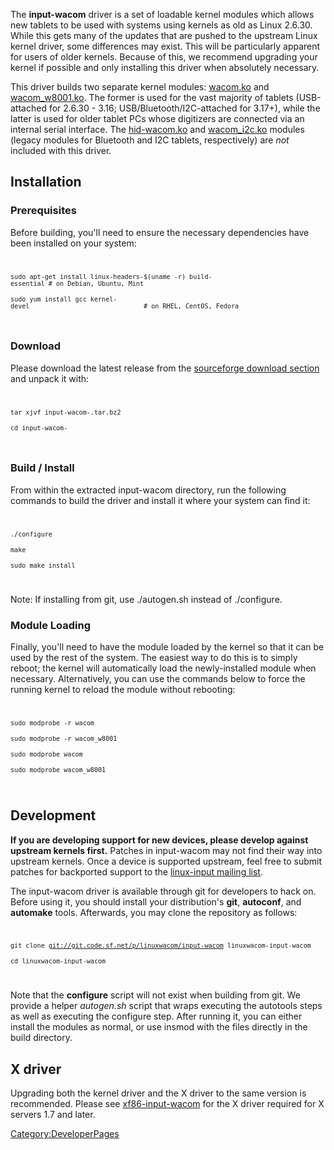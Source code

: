 The '''input-wacom''' driver is a set of loadable kernel modules which allows new tablets to be used with systems using kernels as old as Linux 2.6.30. While this gets many of the updates that are pushed to the upstream Linux kernel driver, some differences may exist. This will be particularly apparent for users of older kernels. Because of this, we recommend upgrading your kernel if possible and only installing this driver when absolutely necessary.

This driver builds two separate kernel modules: [[wacom.ko]] and [[wacom_w8001.ko]]. The former is used for the vast majority of tablets (USB-attached for 2.6.30 - 3.16; USB/Bluetooth/I2C-attached for 3.17+), while the latter is used for older tablet PCs whose digitizers are connected via an internal serial interface. The [[hid-wacom.ko]] and [[wacom_i2c.ko]] modules (legacy modules for Bluetooth and I2C tablets, respectively) are ''not'' included with this driver.

== Installation ==
=== Prerequisites ===
Before building, you'll need to ensure the necessary dependencies have been installed on your system:

<code>
 sudo apt-get install linux-headers-$(uname -r) build-essential # on Debian, Ubuntu, Mint
 sudo yum install gcc kernel-devel                              # on RHEL, CentOS, Fedora
</code>

=== Download ===
Please download the latest release from the [https://sourceforge.net/projects/linuxwacom/files/xf86-input-wacom/input-wacom/ sourceforge download section] and unpack it with:

<code>
 tar xjvf input-wacom-<version number>.tar.bz2
 cd input-wacom-<version number>
</code>

=== Build / Install ===
From within the extracted input-wacom directory, run the following commands to build the driver and install it where your system can find it:

<code>
 ./configure
 make
 sudo make install
</code>

Note: If installing from git, use ./autogen.sh instead of ./configure.

=== Module Loading ===
Finally, you'll need to have the module loaded by the kernel so that it can be used by the rest of the system. The easiest way to do this is to simply reboot; the kernel will automatically load the newly-installed module when necessary. Alternatively, you can use the commands below to force the running kernel to reload the module without rebooting:

<code>
 sudo modprobe -r wacom
 sudo modprobe -r wacom_w8001
 sudo modprobe wacom
 sudo modprobe wacom_w8001
</code>

== Development ==
'''If you are developing support for new devices, please develop against upstream kernels first.''' Patches in input-wacom may not find their way into upstream kernels. Once a device is supported upstream, feel free to submit patches for backported support to the [https://patchwork.kernel.org/project/linux-input/ linux-input mailing list].

The input-wacom driver is available through git for developers to hack on. Before using it, you should install your distribution's '''git''', '''autoconf''', and '''automake''' tools. Afterwards, you may clone the repository as follows:

<code>
 git clone git://git.code.sf.net/p/linuxwacom/input-wacom linuxwacom-input-wacom
 cd linuxwacom-input-wacom
</code>

Note that the '''configure''' script will not exist when building from git. We provide a helper ''autogen.sh'' script that wraps executing the autotools steps as well as executing the configure step. After running it, you can either install the modules as normal, or use insmod with the files directly in the build directory.

== X driver ==
Upgrading both the kernel driver and the X driver to the same version is recommended. Please see [[xf86-input-wacom]] for the X driver required for X servers 1.7 and later.

[[Category:DeveloperPages]]